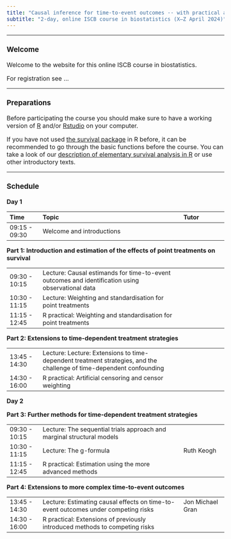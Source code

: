 ```yaml
---
title: "Causal inference for time-to-event outcomes -- with practical applications in R"
subtitle: "2-day, online ISCB course in biostatistics (X–Z April 2024)"
---
```


<style type="text/css">
  body{
  font-size: 12pt;
}
</style>

---

### Welcome

Welcome to the website for this online ISCB course in biostatistics.

For registration see ...

---

### Preparations

Before participating the course you should make sure to have a working version of [R](https://www.r-project.org) and/or [Rstudio](https://posit.co/download/rstudio-desktop/) on your computer. 

If you have not used [the survival package](https://cran.r-project.org/web/packages/survival/index.html) in R before, it can be recommended to go through the basic functions before the course. You can take a look of our [description of elementary survival analysis in R](survival.html) or use other introductory texts.

---

###  Schedule

**Day 1**

|Time                 |Topic                                                                                         |Tutor                   |
|:----------------------|:-----------------------------------------------------------------------------------------------|:-----------------------------|
|09:15 - 09:30         |Welcome and introductions                                      |                               |

**Part 1: Introduction and estimation of the effects of point treatments on survival**

|                 |                                                                                         |                   |
|:----------------------|:-----------------------------------------------------------------------------------------------|:-----------------------------|
|09:30 - 10:15        |Lecture: Causal estimands for time-to-event outcomes and identification using observational data |                          |                       |
|10:30 - 11:15        |Lecture: Weighting and standardisation for point treatments |                          |
|11:15 - 12:45        |R practical: Weighting and standardisation for point treatments |                          |

**Part 2: Extensions to time-dependent treatment strategies**

|                 |                                                                                         |                   |
|:----------------------|:-----------------------------------------------------------------------------------------------|:-----------------------------|
|13:45 - 14:30        |Lecture: Lecture: Extensions to time-dependent treatment strategies, and the challenge of time-dependent confounding |                          |                       |
|14:30 - 16:00        |R practical: Artificial censoring and censor weighting |                          |

**Day 2**
 
**Part 3: Further methods for time-dependent treatment strategies**

|                 |                                                                                         |                   |
|:----------------------|:-----------------------------------------------------------------------------------------------|:-----------------------------|
|09:30 - 10:15        |Lecture: The sequential trials approach and marginal structural models |                          |                       |
|10:30 - 11:15        |Lecture: The g-formula |Ruth Keogh                          |
|11:15 - 12:45        |R practical: Estimation using the more advanced methods |                          |

**Part 4: Extensions to more complex time-to-event outcomes**

|                 |                                                                                         |                   |
|:----------------------|:-----------------------------------------------------------------------------------------------|:-----------------------------|
|13:45 - 14:30        |Lecture: Estimating causal effects on time-to-event outcomes under competing risks |Jon Michael Gran                          |                       |
|14:30 - 16:00        |R practical: Extensions of previously introduced methods to competing risks |                          |

</br>
